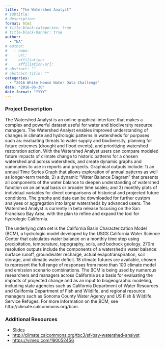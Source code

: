 ```yaml
---
title: "The Watershed Analyst"
# subtitle: 
# description: 
format: html
# title-block-categories: true
# title-block-banner: true
author: 
  - "NA"
# author:
#   - name: 
#     url: 
#     affiliation: 
#     affiliation-url:
# abstract: ""
# abstract-title: ""
categories: 
  - "2016 White House Water Data Challenge"
date: "2016-06-30"
date-format: "YYYY"
---
```


<!-- COMMENT
## params_NOTUSED-proj_title

#### Year: params_NOTUSED-year

#### Topics: params_NOTUSED-topics

#### Awards: params_NOTUSED-awards

#### Team Members: params_NOTUSED-team_members
UNCOMMENT -->

### Project Description

The Watershed Analyst is an online graphical interface that makes a complex and powerful dataset useful for water and biodiversity resource managers. The Watershed Analyst enables improved understanding of changes in climate and hydrologic patterns in watersheds for purposes such as: evaluating threats to water supply and biodiversity, planning for future extremes (drought and flood events), and prioritizing watershed restoration action. With the Watershed Analyst users can compare modeled future impacts of climate change to historic patterns for a chosen watershed and across watersheds, and create dynamic graphs and summaries to use in reports and projects. Graphical outputs include: 1) an annual Time Series Graph that allows exploration of annual patterns as well as longer-term trends; 2) a dynamic “Water Balance Diagram” that presents all components of the water balance to deepen understanding of watershed function on an annual basis or broader time scales; and 3) monthly plots of individual variables for direct comparisons of historical and projected future conditions. The graphs and data can be downloaded for further custom analyses or aggregation into larger watersheds by advanced users. The Watershed Analyst is currently in beta release focusing on the San Francisco Bay Area, with the plan to refine and expand the tool for hydrologic California.
 
 The underlying data set is the California Basin Characterization Model (BCM), a hydrologic model developed by the USGS California Water Science Center that calculates water balance on a monthly time step using precipitation, temperature, topography, soils, and bedrock geology. 270m resolution outputs include the components of a watershed's water balance: surface runoff, groundwater recharge, actual evapotranspiration, soil storage, and climatic water deficit. 18 climate futures are available, chosen to represent the full range of responses from more than 100 climate model and emission scenario combinations. The BCM is being used by numerous researchers and managers across California as a basis for evaluating the impacts of projected change and as an input to biogeographic modeling, including state agencies such as California Department of Water Resources and California Department of Fish and Wildlife, and regional resource managers such as Sonoma County Water Agency and US Fish & Wildlife Service Refuges. For more information on the BCM, see http://climate.calcommons.org/bcm.

### Additional Resources

- [Slides](https://drive.google.com/open?id=0B5n4IeHrVBinVEF4OWtrRFZaRHc)
- <http://climate.calcommons.org/tbc3/sf-bay-watershed-analyst>
- <https://vimeo.com/190052456>
